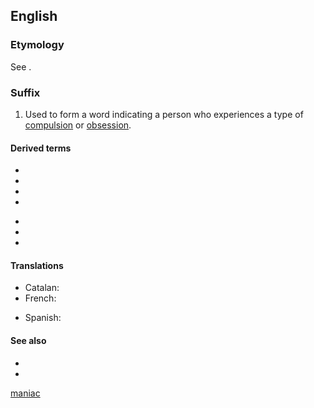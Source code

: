 ==English==

===Etymology===
{{PIE root|en|men|id=think}}
See {{m|en|maniac}}.

===Suffix===
{{head|en|suffixes}}

# Used to form a word indicating a person who experiences a type of [[compulsion]] or [[obsession]].

====Derived terms====
{{der-top}}
* {{l|en|egomaniac}}
* {{l|en|kleptomaniac}}
* {{l|en|megalomaniac}}
* {{l|en|monomaniac}}
{{der-mid}}
* {{l|en|Muslimaniac}}
* {{l|en|nymphomaniac}}
* {{l|en|pyromaniac}}
{{der-bottom}}

====Translations====
{{trans-top|indicating a person who experiences compulsion}}
* Catalan: {{t|ca|-man}}
* French: {{t+|fr|-mane}}
{{trans-mid}}
* Spanish: {{t+|es|-mano}}
{{trans-bottom}}

====See also====
* {{l|en|-mania}}
* {{l|en|maniac}}

[[Category:English suffixes|maniac]]